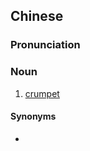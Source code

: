 ==Chinese==
{{zh-forms|s=小圆烤饼}}

===Pronunciation===
{{zh-pron
|m=xiǎoyuánkǎobǐng
|cat=n
}}

===Noun===
{{zh-noun}}

# [[crumpet]]

====Synonyms====
* {{zh-l|小圓烤餅|tr=xiǎoyuánkǎobǐng}}